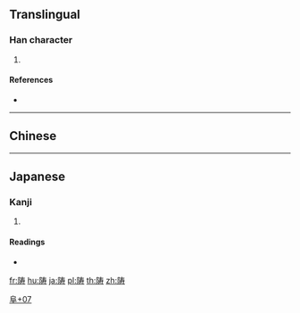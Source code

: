 {{character info/new}}
==Translingual==

===Han character===
{{Han char|rn=170|rad=阜|as=07|sn=10|four=|canj=NLQKI}}

# {{defn|Han|sort=阜07}}

====References====
* {{Han ref|kx=1352.141|hdz=64129.021|uh=9666|ud=38502}}

----

==Chinese==
{{zh-see|島|v}}

----

==Japanese==

===Kanji===
{{ja-kanji|grade=|rs=阜07|style=s|kyu=隯}}

# {{alternative form of|島|lang=ja}}

====Readings====
* {{ja-readings|on=[[とう]] (tō)|kun=[[しま]] (shima)}}

[[Category:Japanese-only CJKV Characters|阜+07]]

[[fr:陦]]
[[hu:陦]]
[[ja:陦]]
[[pl:陦]]
[[th:陦]]
[[zh:陦]]